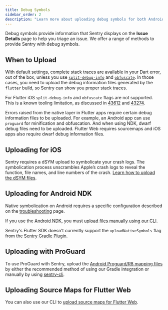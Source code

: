 ```yaml
---
title: Debug Symbols
sidebar_order: 2
description: "Learn more about uploading debug symbols for both Android and iOS."
---
```


Debug symbols provide information that Sentry displays on the **Issue Details** page to help you triage an issue. We offer a range of methods to provide Sentry with debug symbols.

## When to Upload

With default settings, complete stack traces are available in your Dart error, out of the box, unless you use [`split-debug-info`](https://flutter.dev/docs/perf/app-size#reducing-app-size) and [`obfuscate`](https://flutter.dev/docs/deployment/obfuscate). In those cases, you need to upload the debug information files generated by the `flutter` build, so Sentry can show you proper stack traces.

<Note>

For Flutter iOS `split-debug-info` and `obfuscate` flags are not supported. This is a known tooling limitation, as discussed in [43612](https://github.com/dart-lang/sdk/issues/43612) and [43274](https://github.com/dart-lang/sdk/issues/43274).

</Note>

Errors raised from the native layer in Flutter apps require certain debug information files to be uploaded. For example, an Android app can use `proguard` for minification and obfuscation. And when using NDK, dwarf debug files need to be uploaded. Flutter Web requires sourcemaps and iOS apps also require dwarf debug information files.

## Uploading for iOS

Sentry requires a dSYM upload to symbolicate your crash logs. The symbolication process unscrambles Apple’s crash logs to reveal the function, file names, and line numbers of the crash. [Learn how to upload the dSYM files](/platforms/apple/dsym/).

##  Uploading for Android NDK

<Note>

Native symbolication on Android requires a specific configuration described on the [troubleshooting](/platforms/flutter/troubleshooting/#native-symbolication-on-android) page.

</Note>

If you use the [Android NDK](/platforms/android/using-ndk/), you must [upload files manually using our CLI](/product/cli/dif/#uploading-files).

<Note>

Sentry's Flutter SDK doesn't currently support the `uploadNativeSymbols` flag from the [Sentry Gradle Plugin](/platforms/android/proguard/).

</Note>

## Uploading with ProGuard

To use ProGuard with Sentry, upload the [Android Proguard/R8 mapping files](/platforms/android/proguard/) by either the recommended method of using our Gradle integration or manually by using [sentry-cli](/product/cli/dif/#proguard-mapping-upload).

## Uploading Source Maps for Flutter Web

You can also use our CLI to [upload source maps for Flutter Web](/product/cli/releases/#managing-release-artifacts).
